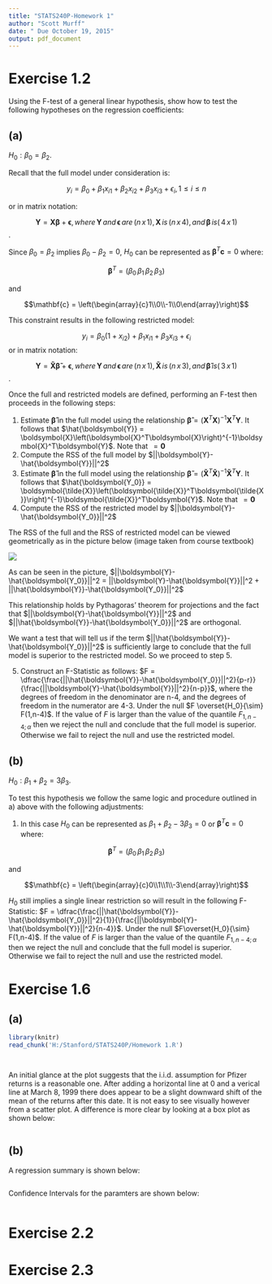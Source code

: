 ```yaml
---
title: "STATS240P-Homework 1"
author: "Scott Murff"
date: " Due October 19, 2015"
output: pdf_document
---
```


# Exercise 1.2

Using the F-test of a general linear hypothesis, show how to test the following hypotheses on the regression coefficients:

## (a) 
$H_0 : \beta_0 = \beta_2$.

Recall that the full model under consideration is:

$$ y_i = \beta_0 + \beta_1x_{i1}
                 + \beta_2x_{i2}
                 + \beta_3x_{i3}
                 + \epsilon_i, 1\leq i \leq n$$
                 
or in matrix notation:

$$\boldsymbol{Y} = \boldsymbol{X\beta} + \boldsymbol{\epsilon}, \,where\, \boldsymbol{Y}\,and\,\boldsymbol{\epsilon} \,are\, \left(n\,x\,1\right), \boldsymbol{X} \,is\, \left(n\,x\,4\right),  \,and\,  \boldsymbol{\beta} \, is \left(\,4\,x\,1\right)$$.
                                               
Since $\beta_0 = \beta_2$ implies $\beta_0 - \beta_2 = 0$, $H_0$ can be represented as $\boldsymbol{\beta}^T\mathbf{c} = 0$ where:

$$\boldsymbol{\beta}^T = \left(\beta_0\,\beta_1\,\beta_2\,\beta_3\right)$$ 

and 

$$\mathbf{c} = \left(\begin{array}{c}1\\0\\-1\\0\end{array}\right)$$

This constraint results in the following restricted model:

$$ y_i = \beta_0\left(1+x_{i2}\right) + \beta_1x_{i1}
                                      + \beta_3x_{i3}
                                      + \epsilon_i$$
or in matrix notation:

$$\boldsymbol{Y} = \boldsymbol{\tilde{X}\tilde{\beta}} + \boldsymbol{\epsilon}, \,where\, \boldsymbol{Y}\,and\,\boldsymbol{\epsilon} \,are\, \left(n\,x\,1\right), \boldsymbol{\tilde{X}} \,is\, \left(n\,x\,3\right),  \,and\,  \boldsymbol{\tilde{\beta}} \, is \left(\,3\,x\,1\right)$$.

Once the full and restricted models are defined, performing an F-test then proceeds in the following steps:

1. Estimate $\boldsymbol{\hat{\beta}}$ in the full model using the relationship $\boldsymbol{\hat{\beta}} = \left(\boldsymbol{X}^T\boldsymbol{X}\right)^{-1}\boldsymbol{X}^T\boldsymbol{Y}$. It follows that $\hat{\boldsymbol{Y}} = \boldsymbol{X}\left(\boldsymbol{X}^T\boldsymbol{X}\right)^{-1}\boldsymbol{X}^T\boldsymbol{Y}$. Note that $\mathop{\mathbb{E\left(\epsilon\right)}} = \boldsymbol{0}$ 
2. Compute the RSS of the full model by $||\boldsymbol{Y}-\hat{\boldsymbol{Y}}||^2$
3. Estimate $\boldsymbol{\tilde{\beta}}$ in the full model using the relationship $\boldsymbol{\tilde{\beta}} = \left(\boldsymbol{\tilde{X}}^T\boldsymbol{\tilde{X}}\right)^{-1}\boldsymbol{\tilde{X}}^T\boldsymbol{Y}$. It follows that $\hat{\boldsymbol{Y_0}} = \boldsymbol{\tilde{X}}\left(\boldsymbol{\tilde{X}}^T\boldsymbol{\tilde{X}}\right)^{-1}\boldsymbol{\tilde{X}}^T\boldsymbol{Y}$. Note that $\mathop{\mathbb{E\left(\epsilon\right)}} = \boldsymbol{0}$ 
4. Compute the RSS of the restricted model by $||\boldsymbol{Y}-\hat{\boldsymbol{Y_0}}||^2$

The RSS of the full and the RSS of restricted model can be viewed geometrically as in the picture below (image taken from course textbook)

![](H:/Stanford/STATS240P/Ftest.png)

As can be seen in the picture, $||\boldsymbol{Y}-\hat{\boldsymbol{Y_0}}||^2 = ||\boldsymbol{Y}-\hat{\boldsymbol{Y}}||^2 + ||\hat{\boldsymbol{Y}}-\hat{\boldsymbol{Y_0}}||^2$ 

This relationship holds by Pythagoras' theorem for projections and the fact that $||\boldsymbol{Y}-\hat{\boldsymbol{Y}}||^2$ and $||\hat{\boldsymbol{Y}}-\hat{\boldsymbol{Y_0}}||^2$ are orthogonal.

We want a test that will tell us if the term $||\hat{\boldsymbol{Y}}-\hat{\boldsymbol{Y_0}}||^2$ is sufficiently large to conclude that the full model is superior to the restricted model. So we proceed to step 5.

5. Construct an F-Statistic as follows: $F = \dfrac{\frac{||\hat{\boldsymbol{Y}}-\hat{\boldsymbol{Y_0}}||^2}{p-r}}{\frac{||\boldsymbol{Y}-\hat{\boldsymbol{Y}}||^2}{n-p}}$, where the degrees of freedom in the denominator are n-4, and the degrees of freedom in the numerator are 4-3. Under the null $F \overset{H_0}{\sim} F(1,n-4)$. If the value of $F$ is larger than the value of the quantile $F_{1,n-4;\alpha}$ then we reject the null and conclude that the full model is superior. Otherwise we fail to reject the null and use the restricted model.

## (b) 
$H_0 : \beta_1 + \beta_2 = 3\beta_3$.

To test this hypothesis we follow the same logic and procedure outlined in a) above with the following adjustments:

1. In this case $H_0$ can be represented as $\beta_1 + \beta_2 - 3\beta_3 = 0$ or $\boldsymbol{\beta}^T\mathbf{c} = 0$ where:

$$\boldsymbol{\beta}^T = \left(\beta_0\,\beta_1\,\beta_2\,\beta_3\right)$$ 

and 

$$\mathbf{c} = \left(\begin{array}{c}0\\1\\1\\-3\end{array}\right)$$

$H_0$ still implies a single linear restriction so will result in the following F-Statistic: $F = \dfrac{\frac{||\hat{\boldsymbol{Y}}-\hat{\boldsymbol{Y_0}}||^2}{1}}{\frac{||\boldsymbol{Y}-\hat{\boldsymbol{Y}}||^2}{n-4}}$. Under the null $F\overset{H_0}{\sim} F(1,n-4)$. If the value of $F$ is larger than the value of the quantile $F_{1,n-4;\alpha}$ then we reject the null and conclude that the full model is superior. Otherwise we fail to reject the null and use the restricted model.

# Exercise 1.6

## (a)

```r
library(knitr)
read_chunk('H:/Stanford/STATS240P/Homework 1.R')
```

```r
```

```r
```

An initial glance at the plot suggests that the i.i.d. assumption for Pfizer returns is a reasonable one. After adding a horizontal line at 0 and a verical line at March 8, 1999 there does appear to be a slight downward shift of the mean of the returns after this date. It is not easy to see visually however from a scatter plot. A difference is more clear by looking at a box plot as shown below:

```r
```

## (b)

A regression summary is shown below:
```r
```

Confidence Intervals for the paramters are shown below:
```r
```


# Exercise 2.2

# Exercise 2.3
